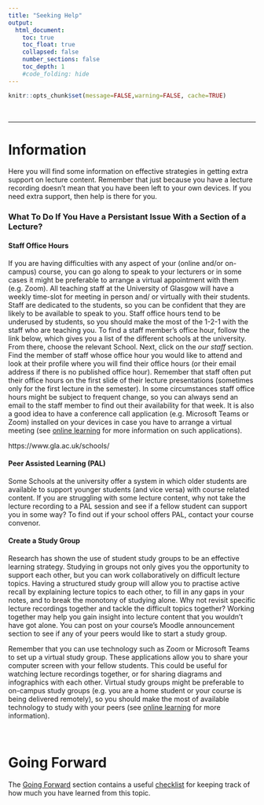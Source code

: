 ```yaml
---
title: "Seeking Help"
output:
  html_document:
    toc: true
    toc_float: true
    collapsed: false
    number_sections: false
    toc_depth: 1
    #code_folding: hide
---
```


```r
knitr::opts_chunk$set(message=FALSE,warning=FALSE, cache=TRUE)
```

<br>

***

# Information

Here you will find some information on effective strategies in getting extra support on lecture content. Remember that just because you have a lecture recording doesn't mean that you have been left to your own devices. If you need extra support, then help is there for you.

### What To Do If You Have a Persistant Issue With a Section of a Lecture?

#### Staff Office Hours

If you are having difficulties with any aspect of your (online and/or on-campus) course, you can go along to speak to your lecturers or in some cases it might be preferable to arrange a virtual appointment with them (e.g. Zoom). All teaching staff at the University of Glasgow will have a weekly time-slot for meeting in person and/ or virtually with their students. Staff are dedicated to the students, so you can be confident that they are likely to be available to speak to you. Staff office hours tend to be underused by students, so you should make the most of the 1-2-1 with the staff who are teaching you. To find a staff member’s office hour, follow the link below, which gives you a list of the different schools at the university. From there, choose the relevant School. Next, click on the *our staff* section. Find the member of staff whose office hour you would like to attend and look at their profile where you will find their office hours (or their email address if there is no published office hour). Remember that staff often put their office hours on the first slide of their lecture presentations (sometimes only for the first lecture in the semester). In some circumstances staff office hours might be subject to frequent change, so you can always send an email to the staff member to find out their availability for that week. It is also a good idea to have a conference call application (e.g. Microsoft Teams or Zoom) installed on your devices in case you have to arrange a virtual meeting (see [online learning](https://grahamreidpsychology.github.io/MakingtheMostofLectures/Online_Learning.html#useful_resources) for more information on such applications). 

https://www.gla.ac.uk/schools/

#### Peer Assisted Learning (PAL)

Some Schools at the university offer a system in which older students are available to support younger students (and vice versa) with course related content. If you are struggling with some lecture content, why not take the lecture recording to a PAL session and see if a fellow student can support you in some way? To find out if your school offers PAL, contact your course convenor.

#### Create a Study Group

Research has shown the use of student study groups to be an effective learning strategy. Studying in groups not only gives you the opportunity to support each other, but you can work collaboratively on difficult lecture topics. Having a structured study group will allow you to practise active recall by explaining lecture topics to each other, to fill in any gaps in your notes, and to break the monotony of studying alone. Why not revisit specific lecture recordings together and tackle the difficult topics together? Working together may help you gain insight into lecture content that you wouldn't have got alone. You can post on your course's Moodle announcement section to see if any of your peers would like to start a study group. 

Remember that you can use technology such as Zoom or Microsoft Teams to set up a virtual study group. These applications allow you to share your computer screen with your fellow students. This could be useful for watching lecture recordings together, or for sharing diagrams and infographics with each other. Virtual study groups might be preferable to on-campus study groups (e.g. you are a home student or your course is being delivered remotely), so you should make the most of available technology to study with your peers (see [online learning](https://grahamreidpsychology.github.io/MakingtheMostofLectures/Online_Learning.html#useful_resources) for more information).

<br>

# Going Forward

The [Going Forward](https://grahamreidpsychology.github.io/MakingtheMostofLectures/Going_Forward.html) section contains a useful [checklist](downloads/checklist.docx) for keeping track of how much you have learned from this topic.